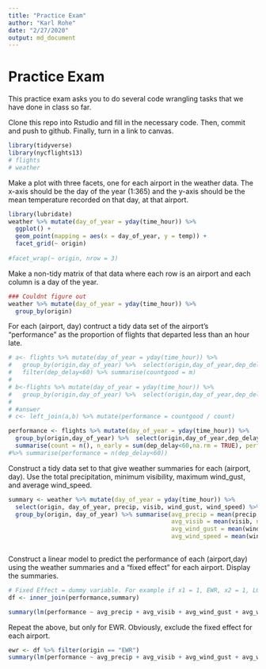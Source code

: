 ```yaml
---
title: "Practice Exam"
author: "Karl Rohe"
date: "2/27/2020"
output: md_document
---
```


# Practice Exam

This practice exam asks you to do several code wrangling tasks that we have done in class so far. 

Clone this repo into Rstudio and fill in the necessary code.  Then, commit and push to github.  Finally, turn in a link to canvas. 



```r
library(tidyverse)
library(nycflights13)
# flights
# weather
```


Make a plot with three facets, one for each airport in the weather data.  The x-axis should be the day of the year (1:365) and the y-axis should be the mean temperature recorded on that day, at that airport.
```r
library(lubridate)
weather %>% mutate(day_of_year = yday(time_hour)) %>% 
  ggplot() +
  geom_point(mapping = aes(x = day_of_year, y = temp)) + 
  facet_grid(~ origin)
  
#facet_wrap(~ origin, nrow = 3)
```


Make a non-tidy matrix of that data where each row is an airport and each column is a day of the year.  

```r
### Couldnt figure out
weather %>% mutate(day_of_year = yday(time_hour)) %>% 
  group_by(origin)
```


For each (airport, day) contruct a tidy data set of the airport's "performance" as the proportion of flights that departed less than an hour late. 
```r
# a<- flights %>% mutate(day_of_year = yday(time_hour)) %>% 
#   group_by(origin,day_of_year) %>%  select(origin,day_of_year,dep_delay) %>% 
#   filter(dep_delay<60) %>% summarise(countgood = m)
# 
# b<-flights %>% mutate(day_of_year = yday(time_hour)) %>% 
#   group_by(origin,day_of_year) %>%  select(origin,day_of_year,dep_delay) %>%  summarise(performance = mean())
# 
# #answer
# c<- left_join(a,b) %>% mutate(performance = countgood / count)

performance <- flights %>% mutate(day_of_year = yday(time_hour)) %>% 
  group_by(origin,day_of_year) %>%  select(origin,day_of_year,dep_delay) %>%
  summarise(count = n(), n_early = sum(dep_delay<60,na.rm = TRUE), performance = n_early / count)
#%>% summarise(performance = n(dep_delay<60))

```

Construct a tidy data set to that give weather summaries for each (airport, day).  Use the total precipitation, minimum visibility, maximum wind_gust, and average wind_speed.  
```r
summary <- weather %>% mutate(day_of_year = yday(time_hour)) %>% 
  select(origin, day_of_year, precip, visib, wind_gust, wind_speed) %>% 
  group_by(origin, day_of_year) %>% summarise(avg_precip = mean(precip, na.rm = TRUE),
                                              avg_visib = mean(visib, na.rm = TRUE),
                                              avg_wind_gust = mean(wind_gust, na.rm = TRUE),
                                              avg_wind_speed = mean(wind_speed, na.rm = TRUE))
  

```

Construct a linear model to predict the performance of each (airport,day) using the weather summaries and a "fixed effect" for each airport.  Display the summaries.  
```r
# Fixed Effect = dummy variable. For example if x1 = 1, EWR, x2 = 1, LGA. we dont need one for JFK then.
df <- inner_join(performance,summary)

summary(lm(performance ~ avg_precip + avg_visib + avg_wind_gust + avg_wind_speed + origin, data=df))
```

Repeat the above, but only for EWR.  Obviously, exclude the fixed effect for each airport.
```r
ewr <- df %>% filter(origin == "EWR") 
summary(lm(performance ~ avg_precip + avg_visib + avg_wind_gust + avg_wind_speed ,data = ewr))
```
